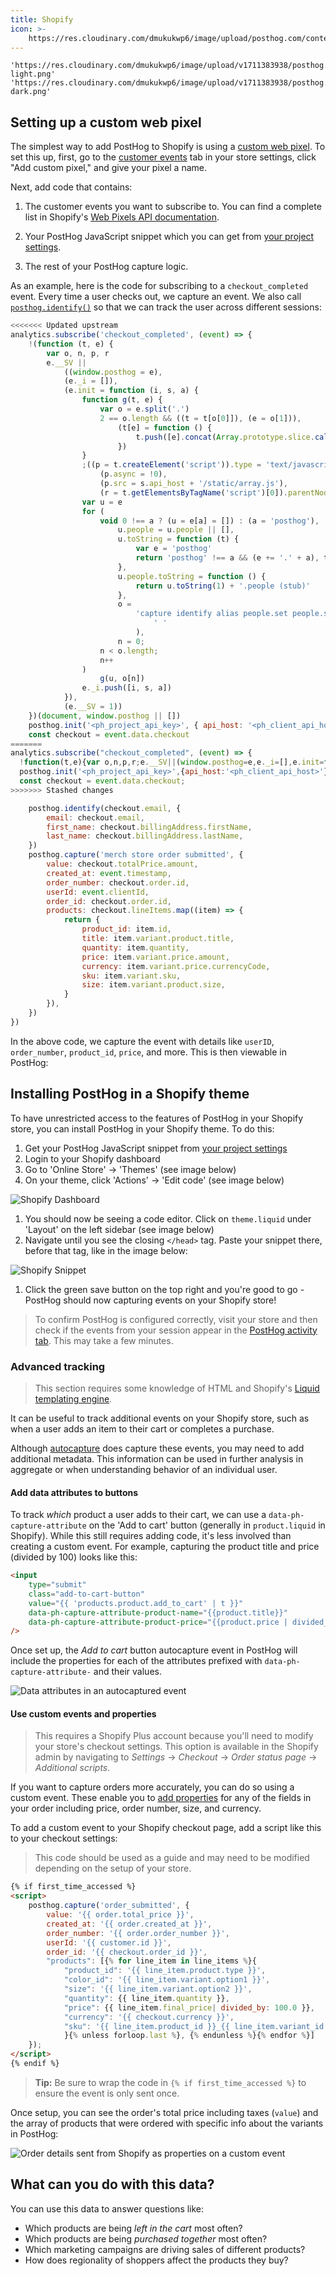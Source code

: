 ```yaml
---
title: Shopify
icon: >-
    https://res.cloudinary.com/dmukukwp6/image/upload/posthog.com/contents/images/docs/integrate/frameworks/shopify.svg
---
```


    'https://res.cloudinary.com/dmukukwp6/image/upload/v1711383938/posthog.com/contents/images/tutorials/shopify/event-light.png'
    'https://res.cloudinary.com/dmukukwp6/image/upload/v1711383938/posthog.com/contents/images/tutorials/shopify/event-dark.png'

## Setting up a custom web pixel

The simplest way to add PostHog to Shopify is using a [custom web pixel](https://shopify.dev/docs/api/web-pixels-api#custom-web-pixels). To set this up, first, go to the [customer events](https://admin.shopify.com/settings/customer_events) tab in your store settings, click "Add custom pixel," and give your pixel a name.

Next, add code that contains:

1. The customer events you want to subscribe to. You can find a complete list in Shopify's [Web Pixels API documentation](https://shopify.dev/docs/api/web-pixels-api/standard-events).

2. Your PostHog JavaScript snippet which you can get from [your project settings](https://us.posthog.com/settings/project#snippet).

3. The rest of your PostHog capture logic.

As an example, here is the code for subscribing to a `checkout_completed` event. Every time a user checks out, we capture an event. We also call [`posthog.identify()`](/docs/product-analytics/identify) so that we can track the user across different sessions:

```js
<<<<<<< Updated upstream
analytics.subscribe('checkout_completed', (event) => {
    !(function (t, e) {
        var o, n, p, r
        e.__SV ||
            ((window.posthog = e),
            (e._i = []),
            (e.init = function (i, s, a) {
                function g(t, e) {
                    var o = e.split('.')
                    2 == o.length && ((t = t[o[0]]), (e = o[1])),
                        (t[e] = function () {
                            t.push([e].concat(Array.prototype.slice.call(arguments, 0)))
                        })
                }
                ;((p = t.createElement('script')).type = 'text/javascript'),
                    (p.async = !0),
                    (p.src = s.api_host + '/static/array.js'),
                    (r = t.getElementsByTagName('script')[0]).parentNode.insertBefore(p, r)
                var u = e
                for (
                    void 0 !== a ? (u = e[a] = []) : (a = 'posthog'),
                        u.people = u.people || [],
                        u.toString = function (t) {
                            var e = 'posthog'
                            return 'posthog' !== a && (e += '.' + a), t || (e += ' (stub)'), e
                        },
                        u.people.toString = function () {
                            return u.toString(1) + '.people (stub)'
                        },
                        o =
                            'capture identify alias people.set people.set_once set_config register register_once unregister opt_out_capturing has_opted_out_capturing opt_in_capturing reset isFeatureEnabled onFeatureFlags getFeatureFlag getFeatureFlagPayload reloadFeatureFlags group updateEarlyAccessFeatureEnrollment getEarlyAccessFeatures getActiveMatchingSurveys getSurveys getNextSurveyStep onSessionId'.split(
                                ' '
                            ),
                        n = 0;
                    n < o.length;
                    n++
                )
                    g(u, o[n])
                e._i.push([i, s, a])
            }),
            (e.__SV = 1))
    })(document, window.posthog || [])
    posthog.init('<ph_project_api_key>', { api_host: '<ph_client_api_host>' })
    const checkout = event.data.checkout
=======
analytics.subscribe("checkout_completed", (event) => {
  !function(t,e){var o,n,p,r;e.__SV||(window.posthog=e,e._i=[],e.init=function(i,s,a){function g(t,e){var o=e.split(".");2==o.length&&(t=t[o[0]],e=o[1]),t[e]=function(){t.push([e].concat(Array.prototype.slice.call(arguments,0)))}}(p=t.createElement("script")).type="text/javascript",p.async=!0,p.src=s.api_host+"/static/array.js",(r=t.getElementsByTagName("script")[0]).parentNode.insertBefore(p,r);var u=e;for(void 0!==a?u=e[a]=[]:a="posthog",u.people=u.people||[],u.toString=function(t){var e="posthog";return"posthog"!==a&&(e+="."+a),t||(e+=" (stub)"),e},u.people.toString=function(){return u.toString(1)+".people (stub)"},o="capture identify alias people.set people.set_once set_config register register_once unregister opt_out_capturing has_opted_out_capturing opt_in_capturing reset isFeatureEnabled onFeatureFlags getFeatureFlag getFeatureFlagPayload reloadFeatureFlags group updateEarlyAccessFeatureEnrollment getEarlyAccessFeatures getActiveMatchingSurveys getSurveys getNextSurveyStep onSessionId".split(" "),n=0;n<o.length;n++)g(u,o[n]);e._i.push([i,s,a])},e.__SV=1)}(document,window.posthog||[]);
  posthog.init('<ph_project_api_key>',{api_host:'<ph_client_api_host>'})
  const checkout = event.data.checkout;
>>>>>>> Stashed changes

    posthog.identify(checkout.email, {
        email: checkout.email,
        first_name: checkout.billingAddress.firstName,
        last_name: checkout.billingAddress.lastName,
    })
    posthog.capture('merch store order submitted', {
        value: checkout.totalPrice.amount,
        created_at: event.timestamp,
        order_number: checkout.order.id,
        userId: event.clientId,
        order_id: checkout.order.id,
        products: checkout.lineItems.map((item) => {
            return {
                product_id: item.id,
                title: item.variant.product.title,
                quantity: item.quantity,
                price: item.variant.price.amount,
                currency: item.variant.price.currencyCode,
                sku: item.variant.sku,
                size: item.variant.product.size,
            }
        }),
    })
})
```

In the above code, we capture the event with details like `userID`, `order_number`, `product_id`, `price`, and more. This is then viewable in PostHog:

<ProductScreenshot imageLight={eventLight} imageDark={eventDark} alt="Shopify events in PostHog" />

## Installing PostHog in a Shopify theme

To have unrestricted access to the features of PostHog in your Shopify store, you can install PostHog in your Shopify theme. To do this:

1. Get your PostHog JavaScript snippet from [your project settings](https://us.posthog.com/settings/project#snippet)
1. Login to your Shopify dashboard
1. Go to 'Online Store' -> 'Themes' (see image below)
1. On your theme, click 'Actions' -> 'Edit code' (see image below)

![Shopify Dashboard](https://res.cloudinary.com/dmukukwp6/image/upload/v1710055416/posthog.com/contents/images/tutorials/shopify/shopify-dashboard.png)

1. You should now be seeing a code editor. Click on `theme.liquid` under 'Layout' on the left sidebar (see image below)
1. Navigate until you see the closing `</head>` tag. Paste your snippet there, before that tag, like in the image below:

![Shopify Snippet](https://res.cloudinary.com/dmukukwp6/image/upload/v1710055416/posthog.com/contents/images/tutorials/shopify/snippet.png)

1. Click the green save button on the top right and you're good to go - PostHog should now capturing events on your Shopify store!

> To confirm PostHog is configured correctly, visit your store and then check if the events from your session appear in the [PostHog activity tab](https://us.posthog.com/events). This may take a few minutes.

### Advanced tracking

> This section requires some knowledge of HTML and Shopify's [Liquid templating engine](https://shopify.dev/docs/api/liquid).

It can be useful to track additional events on your Shopify store, such as when a user adds an item to their cart or completes a purchase.

Although [autocapture](/docs/product-analytics/autocapture) does capture these events, you may need to add additional metadata. This information can be used in further analysis in aggregate or when understanding behavior of an individual user.

#### Add data attributes to buttons

To track _which_ product a user adds to their cart, we can use a `data-ph-capture-attribute` on the 'Add to cart' button (generally in `product.liquid` in Shopify). While this still requires adding code, it's less involved than creating a custom event. For example, capturing the product title and price (divided by 100) looks like this:

```html
<input
    type="submit"
    class="add-to-cart-button"
    value="{{ 'products.product.add_to_cart' | t }}"
    data-ph-capture-attribute-product-name="{{product.title}}"
    data-ph-capture-attribute-product-price="{{product.price | divided_by: 100 }}"
/>
```

Once set up, the _Add to cart_ button autocapture event in PostHog will include the properties for each of the attributes prefixed with `data-ph-capture-attribute-` and their values.

![Data attributes in an autocaptured event](https://res.cloudinary.com/dmukukwp6/image/upload/v1710055416/posthog.com/contents/images/tutorials/shopify/autocapture-data-attributes.png)

#### Use custom events and properties

> This requires a Shopify Plus account because you'll need to modify your store's checkout settings. This option is available in the Shopify admin by navigating to _Settings_ → _Checkout_ → _Order status page_ → _Additional scripts_.

If you want to capture orders more accurately, you can do so using a custom event. These enable you to [add properties](/docs/getting-started/send-events#sending-custom-properties-on-an-event) for any of the fields in your order including price, order number, size, and currency.

To add a custom event to your Shopify checkout page, add a script like this to your checkout settings:

> This code should be used as a guide and may need to be modified depending on the setup of your store.

```html
{% if first_time_accessed %}
<script>
    posthog.capture('order_submitted', {
        value: '{{ order.total_price }}',
        created_at: '{{ order.created_at }}',
        order_number: '{{ order.order_number }}',
        userId: '{{ customer.id }}',
        order_id: '{{ checkout.order_id }}',
        "products": [{% for line_item in line_items %}{
            "product_id": '{{ line_item.product.type }}',
            "color_id": '{{ line_item.variant.option1 }}',
            "size": '{{ line_item.variant.option2 }}',
            "quantity": {{ line_item.quantity }},
            "price": {{ line_item.final_price| divided_by: 100.0 }},
            "currency": '{{ checkout.currency }}',
            "sku": '{{ line_item.product_id }}_{{ line_item.variant_id }}',
            }{% unless forloop.last %}, {% endunless %}{% endfor %}]
    });
</script>
{% endif %}
```

> **Tip:** Be sure to wrap the code in `{% if first_time_accessed %}` to ensure the event is only sent once.

Once setup, you can see the order's total price including taxes (`value`) and the array of products that were ordered with specific info about the variants in PostHog:

![Order details sent from Shopify as properties on a custom event](https://res.cloudinary.com/dmukukwp6/image/upload/v1710055416/posthog.com/contents/images/tutorials/shopify/shopify-order-details.png)

## What can you do with this data?

You can use this data to answer questions like:

-   Which products are being _left in the cart_ most often?
-   Which products are being _purchased together_ most often?
-   Which marketing campaigns are driving sales of different products?
-   How does regionality of shoppers affect the products they buy?
